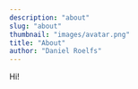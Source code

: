 ```yaml
---
description: "about"
slug: "about"
thumbnail: "images/avatar.png"
title: "About"
author: "Daniel Roelfs"
---
```


Hi!

